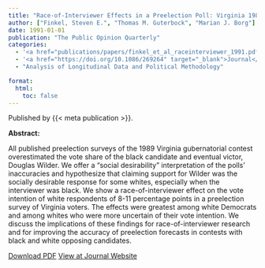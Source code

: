 ```yaml
---
title: "Race-of-Interviewer Effects in a Preelection Poll: Virginia 1989"
author: ["Finkel, Steven E.", "Thomas M. Guterbock", "Marian J. Borg"]
date: 1991-01-01
publication: "The Public Opinion Quarterly"
categories:
  - '<a href="publications/papers/finkel_et_al_raceinterviewer_1991.pdf" target="_blank">PDF</a>'
  - '<a href="https://doi.org/10.1086/269264" target="_blank">Journal</a>'
  - "Analysis of Longitudinal Data and Political Methodology"

format:
  html:
    toc: false
---
```


Published by {{< meta publication >}}.

**Abstract:**

::: justify-text
All published preelection surveys of the 1989 Virginia gubernatorial contest overestimated the vote share of the black candidate and eventual victor, Douglas Wilder. We offer a "social desirability" interpretation of the polls' inaccuracies and hypothesize that claiming support for Wilder was the socially desirable response for some whites, especially when the interviewer was black. We show a race-of-interviewer effect on the vote intention of white respondents of 8-11 percentage points in a preelection survey of Virginia voters. The effects were greatest among white Democrats and among whites who were more uncertain of their vote intention. We discuss the implications of these findings for race-of-interviewer research and for improving the accuracy of preelection forecasts in contests with black and white opposing candidates.
:::

[Download PDF](papers/finkel_raceinterviewer_1991.pdf){.btn .btn-outline-success target="_blank"} [View at Journal Website](https://doi.org/10.1086/269264){.btn .btn-outline-success target="_blank"}
